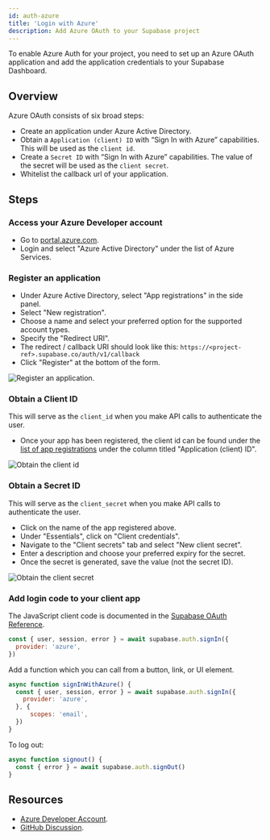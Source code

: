 ```yaml
---
id: auth-azure
title: 'Login with Azure'
description: Add Azure OAuth to your Supabase project
---
```



To enable Azure Auth for your project, you need to set up an Azure OAuth application and add the application credentials to your Supabase Dashboard.

## Overview

Azure OAuth consists of six broad steps:

- Create an application under Azure Active Directory.
- Obtain a `Application (client) ID` with “Sign In with Azure” capabilities. This will be used as the `client id`.
- Create a `Secret ID` with “Sign In with Azure” capabilities. The value of the secret will be used as the `client secret`.
- Whitelist the callback url of your application.

## Steps

### Access your Azure Developer account

- Go to [portal.azure.com](https://portal.azure.com/#home).
- Login and select "Azure Active Directory" under the list of Azure Services.

### Register an application

- Under Azure Active Directory, select "App registrations" in the side panel.
- Select "New registration".
- Choose a name and select your preferred option for the supported account types.
- Specify the "Redirect URI".
- The redirect / callback URI should look like this: `https://<project-ref>.supabase.co/auth/v1/callback`
- Click "Register" at the bottom of the form.

![Register an application.](/img/guides/auth/auth-azure/azure-register-app.png)

### Obtain a Client ID

This will serve as the `client_id` when you make API calls to authenticate the user.

- Once your app has been registered, the client id can be found under the [list of app registrations](https://portal.azure.com/#blade/Microsoft_AAD_IAM/ActiveDirectoryMenuBlade/RegisteredApps) under the column titled  "Application (client) ID".

![Obtain the client id](/img/guides/auth/auth-azure/azure-client-id.png)

### Obtain a Secret ID

This will serve as the `client_secret` when you make API calls to authenticate the user.

- Click on the name of the app registered above.
- Under "Essentials", click on "Client credentials".
- Navigate to the "Client secrets" tab and select "New client secret".
- Enter a description and choose your preferred expiry for the secret.
- Once the secret is generated, save the value (not the secret ID). 

![Obtain the client secret](/img/guides/auth/auth-azure/azure-client-secret.png)

### Add login code to your client app

The JavaScript client code is documented in the [Supabase OAuth Reference](/docs/reference/javascript/auth-signin#sign-in-using-third-party-providers).

```js
const { user, session, error } = await supabase.auth.signIn({
  provider: 'azure',
})
```

Add a function which you can call from a button, link, or UI element.

```js
async function signInWithAzure() {
  const { user, session, error } = await supabase.auth.signIn({
    provider: 'azure',
  }, {
      scopes: 'email',
  })
}
```

To log out:

```js
async function signout() {
  const { error } = await supabase.auth.signOut()
}
```

## Resources

- [Azure Developer Account](https://portal.azure.com).
- [GitHub Discussion](https://github.com/supabase/gotrue/pull/54#issuecomment-757043573).
